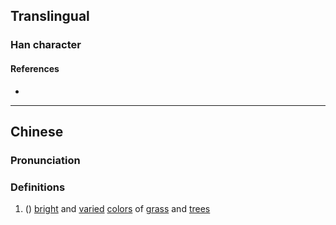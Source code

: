 {{character info/new}}
==Translingual==

===Han character===
{{Han char|rn=86|rad=火|as=07|sn=11|four=|canj=FTPI|ids=⿰火芍}}

====References====
* {{Han ref|kx=0671.170|dkj=19045|dj=1080.140|hdz=32203.080|uh=70F5|ud=28917}}

----

==Chinese==
{{zh-forms}}

===Pronunciation===
{{zh-pron
|m=zhuó
|c=zoek3
|mc=
|oc=
|ma=
|cat=n
}}

===Definitions===
{{zh-hanzi}}

# ({{zh-only|烵爍}}) [[bright]] and [[varied]] [[color]]s of [[grass]] and [[tree]]s